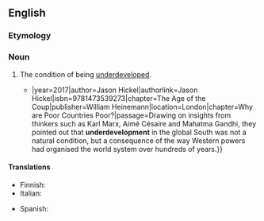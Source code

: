 ==English==
{{wikipedia}}

===Etymology===
{{prefix|en|under|development}}

===Noun===
{{en-noun|~}}

# The condition of being [[underdeveloped]].
#* {{quote-book|en|title=The Divide{{...|: A Brief Guide to Global Inequality and its Solutions }}|year=2017|author=Jason Hickel|authorlink=Jason Hickel|isbn=9781473539273|chapter=The Age of the Coup|publisher=William Heinemann|location=London|chapter=Why are Poor Countries Poor?|passage=Drawing on insights from thinkers such as Karl Marx, Aimé Césaire and Mahatma Gandhi, they pointed out that '''underdevelopment''' in the global South was not a natural condition, but a consequence of the way Western powers had organised the world system over hundreds of years.}}

====Translations====
{{trans-top}}
* Finnish: {{t|fi|alikehitys}}
* Italian: {{t+|it|sottosviluppo|m}}
{{trans-mid}}
* Spanish: {{t|es|subdesarrollo|m}}
{{trans-bottom}}